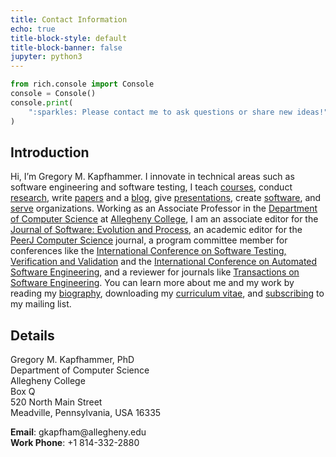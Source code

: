 ```yaml
---
title: Contact Information
echo: true
title-block-style: default
title-block-banner: false
jupyter: python3
---
```


```python
from rich.console import Console
console = Console()
console.print(
    ":sparkles: Please contact me to ask questions or share new ideas!"
)
```

## Introduction

<span class="gist">Hi, I'm Gregory M. Kapfhammer. I innovate in technical areas
    such as software engineering and software testing, I teach
    [courses](/teaching/index.qmd), conduct [research](/research/index.qmd),
    write [papers](/research/papers/index.qmd) and a [blog](/blog/index.qmd),
    give [presentations](/research/presentations/index.qmd), create
    [software](/software/index.qmd), and [serve](/service/index.qmd)
    organizations</span>. Working as an Associate Professor in the [Department
of Computer Science](http://www.cs.allegheny.edu) at [Allegheny
College](http://www.allegheny.edu), I am an associate editor for the [Journal
of Software: Evolution and
Process](https://onlinelibrary.wiley.com/journal/20477481), an academic editor
for the [PeerJ Computer Science](https://peerj.com/computer-science/) journal,
a program committee member for conferences like the [International Conference
on Software Testing, Verification and
Validation](https://cs.gmu.edu/icst/index.html) and the [International
Conference on Automated Software
Engineering](https://conf.researchr.org/series/ase), and a reviewer for
journals like [Transactions on Software
Engineering](https://www.computer.org/csdl/journal/ts). You can learn more
about me and my work by reading my [biography](biography/index.qmd),
downloading my [curriculum
vitae](https://github.com/gkapfham/curriculum-vitae/releases/download/v1.3.2/curriculum_vitae_kapfhammer.pdf),
and [subscribing](/support/index.qmd) to my mailing list.

## Details

Gregory M. Kapfhammer, PhD <br>
Department of Computer Science <br>
Allegheny College <br>
Box Q <br>
520 North Main Street <br>
Meadville, Pennsylvania, USA 16335 <br>

**Email**: gkapfham@allegheny.edu <br>
**Work Phone**: +1 814-332-2880
